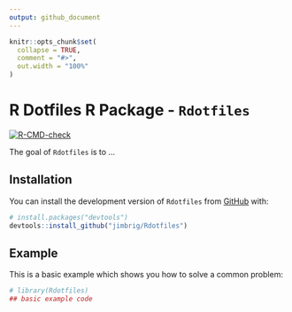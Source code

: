 ```yaml
---
output: github_document
---
```


<!-- README.md is generated from README.Rmd. Please edit that file -->

```r
knitr::opts_chunk$set(
  collapse = TRUE,
  comment = "#>",
  out.width = "100%"
)
```

# R Dotfiles R Package - `Rdotfiles`

<!-- badges: start -->
[![R-CMD-check](https://github.com/jimbrig/Rdotfiles/workflows/R-CMD-check/badge.svg)](https://github.com/jimbrig/Rdotfiles/actions)
<!-- badges: end -->

The goal of `Rdotfiles` is to ...

## Installation

You can install the development version of `Rdotfiles` from [GitHub](https://github.com/) with:

``` r
# install.packages("devtools")
devtools::install_github("jimbrig/Rdotfiles")
```

## Example

This is a basic example which shows you how to solve a common problem:

```r
# library(Rdotfiles)
## basic example code
```

